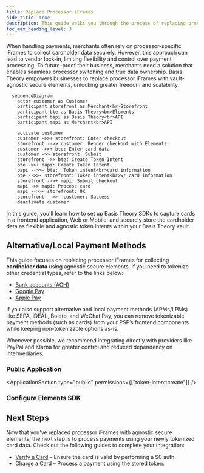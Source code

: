 ```yaml
---
title: Replace Processor iFrames
hide_title: true
description: This guide walks you through the process of replacing processor-specific iFrames with external vault-agnostic secure frontend elements, ensuring a more flexible and scalable payment integration.
toc_max_heading_level: 3
---
```


<Intro
  title="Replace Processor iFrames"
  caption="Own your card data by replacing processor iFrames with modern agnostic elements."
/>

When handling payments, merchants often rely on processor-specific iFrames to collect cardholder data securely. However, this approach can lead to vendor lock-in, limiting flexibility and control over payment processing. To future-proof their business, merchants need a solution that enables seamless processor switching and true data ownership. Basis Theory empowers businesses to replace processor iFrames with vault-agnostic secure elements, unlocking greater freedom and scalability.

```mermaid
  sequenceDiagram
    actor customer as Customer
    participant storefront as Merchant<br>Storefront
    participant bte as Basis Theory<br>Elements
    participant bapi as Basis Theory<br>API
    participant mapi as Merchant<br>API

    activate customer
    customer ->>+ storefront: Enter checkout
    storefront -->> customer: Render checkout with Elements
    customer ->>+ bte: Enter card data
    customer ->> storefront: Submit
    storefront ->> bte: Create Token Intent
    bte ->>+ bapi: Create Token Intent
    bapi -->>- bte:  Token intent<br>card information
    bte -->>- storefront: Token intent<br>w/ card information
    storefront ->>+ mapi: Submit checkout
    mapi ->> mapi: Process card
    mapi -->>- storefront: OK
    storefront -->>- customer: Success
    deactivate customer
```

In this guide, you'll learn how to set up Basis Theory SDKs to capture cards in a frontend application, Web or Mobile, and securely store the cardholder data as flexible and agnostic token intents within your Basis Theory vault.

## Alternative/Local Payment Methods

This guide focuses on replacing processor iFrames for collecting **cardholder data** using agnostic secure elements. If you need to tokenize other credential types, refer to the links below:
- [Bank accounts (ACH)](/docs/guides/banks/collect-bank-accounts)
- [Google Pay](/docs/guides/google-pay/accept-payments)
- [Apple Pay](/docs/guides/apple-pay/accept)

If you also support alternative and local payment methods (APMs/LPMs) like SEPA, iDEAL, Boleto, and WeChat Pay, you can remove tokenizable payment methods (such as cards) from your PSP’s frontend components while keeping non-tokenizable options as-is.

<Alert>Whenever possible, we recommend integrating directly with providers like PayPal and Klarna for greater control and reduced dependency on intermediaries.</Alert>

<GettingStartedSection />

### Public Application

<ApplicationSection type="public" permissions={["token-intent:create"]} />

### Configure Elements SDK

<ConfigureElementsSection />

<AddElementsSection/>

<TokenizationSection />

<AuthenticateCardSection />

## Next Steps

Now that you’ve replaced processor iFrames with agnostic secure elements, the next step is to process payments using your newly tokenized card data. Check out the following guides to complete your integration:

- [Verify a Card](/docs/card-payments/verify-card) – Ensure the card is valid by performing a $0 auth.
- [Charge a Card](/docs/card-payments/charge-card) – Process a payment using the stored token.
